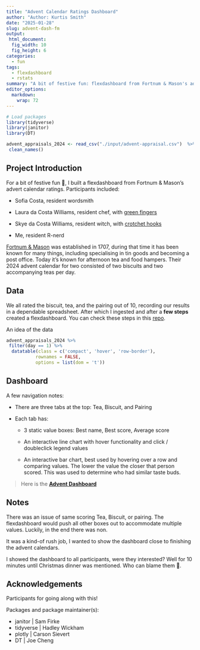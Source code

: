 ```yaml
---
title: "Advent Calendar Ratings Dashboard"
author: "Author: Kurtis Smith"
date: "2025-01-28"
slug: advent-dash-fm
output: 
 html_document:
  fig_width: 10
  fig_height: 6
categories:
  - fun
tags:
  - flexdashboard
  - rstats
summary: "A bit of festive fun: flexdashboard from Fortnum & Mason's advert calendar ratings"
editor_options: 
  markdown: 
    wrap: 72
---
```


```r

# Load packages
library(tidyverse)
library(janitor)
library(DT)

advent_appraisals_2024 <- read_csv("./input/advent-appraisal.csv")  %>% 
 clean_names()

```

## Project Introduction

For a bit of festive fun 🎄, I built a flexdashboard from Fortnum & Mason's
advert calendar ratings. Participants included:

-   Sofia Costa, resident wordsmith

-   Laura da Costa Williams, resident chef, with [green
    fingers](https://www.instagram.com/laura_surbangarden/)

-   Skye da Costa Williams, resident witch, with [crotchet
    hooks](https://www.instagram.com/skyescrochet/)

-   Me, resident R-nerd

[Fortnum & Mason](https://www.fortnumandmason.com/) was established in
1707, during that time it has been known for many things, including
specialising in tin goods and becoming a post office. Today it's known
for afternoon tea and food hampers. Their 2024 advent calendar for two
consisted of two biscuits and two accompanying teas per day.

## Data

We all rated the biscuit, tea, and the pairing out of 10, recording our
results in a dependable spreadsheet. After which I ingested and after a
**few steps** created a flexdashboard. You can check these steps in this
[repo](https://github.com/KurtisAsha/annual-advent-appraisal).

An idea of the data

```r
advent_appraisals_2024 %>% 
 filter(day == 1) %>% 
  datatable(class = c('compact', 'hover', 'row-border'), 
           rownames = FALSE, 
           options = list(dom = 't'))

```

## Dashboard

A few navigation notes:

-   There are three tabs at the top: Tea, Biscuit, and Pairing

-   Each tab has:

    -   3 static value boxes: Best name, Best score, Average score

    -   An interactive line chart with hover functionality and click /
        doubleclick legend values

    -   An interactive bar chart, best used by hovering over a row and
        comparing values. The lower the value the closer that person
        scored. This was used to determine who had similar taste buds.

> Here is the [**Advent
> Dashboard**](https://rawcdn.githack.com/KurtisAsha/annual-advent-appraisal/0bf4b0f4813e3eebc95b12006af518bcf92cbdb8/advent-appraisal-2024.html)

## Notes

There was an issue of same scoring Tea, Biscuit, or pairing. The
flexdashboard would push all other boxes out to accommodate multiple
values. Luckily, in the end there was non.

It was a kind-of rush job, I wanted to show the dashboard close to finishing the advent calendars.

I showed the dashboard to all participants, were they interested? Well
for 10 minutes until Christmas dinner was mentioned. Who can blame them
🤤.

## Acknowledgements

Participants for going along with this!

Packages and package maintainer(s):

-   janitor \| Sam Firke
-   tidyverse \| Hadley Wickham
-   plotly \| Carson Sievert
-   DT \| Joe Cheng
